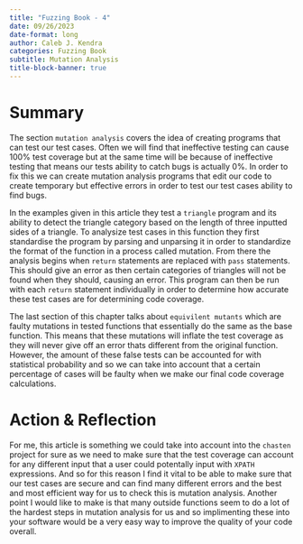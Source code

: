 ```yaml
---
title: "Fuzzing Book - 4"
date: 09/26/2023
date-format: long 
author: Caleb J. Kendra
categories: Fuzzing Book
subtitle: Mutation Analysis
title-block-banner: true
---
```


# Summary

The section `mutation analysis` covers the idea of creating programs that can test our test cases. Often we will find that ineffective testing can cause 100% test coverage but at the same time will be because of ineffective testing that means our tests ability to catch bugs is actually 0%. In order to fix this we can create mutation analysis programs that edit our code to create temporary but effective errors in order to test our test cases ability to find bugs. 

In the examples given in this article they test a `triangle` program and its ability to detect the triangle category based on the length of three inputted sides of a triangle. To analysize test cases in this function they first standardise the program by parsing and unparsing it in order to standardize the format of the function in a process called mutation. From there the analysis begins when `return` statements are replaced with `pass` statements. This should give an error as then certain categories of triangles will not be found when they should, causing an error. This program can then be run with each `return` statement individually in order to determine how accurate these test cases are for determining code coverage. 

The last section of this chapter talks about `equivilent mutants` which are faulty mutations in tested functions that essentially do the same as the base function. This means that these mutations will inflate the test coverage as they will never give off an error thats different from the original function. However, the amount of these false tests can be accounted for with statistical probability and so we can take into account that a certain percentage of cases will be faulty when we make our final code coverage calculations.

# Action & Reflection

For me, this article is something we could take into account into the `chasten` project for sure as we need to make sure that the test coverage can account for any different input that a user could potentally input with `XPATH` expressions. And so for this reason I find it vital to be able to make sure that our test cases are secure and can find many different errors and the best and most efficient way for us to check this is mutation analysis. Another point I would like to make is that many outside functions seem to do a lot of the hardest steps in mutation analysis for us and so implimenting these into your software would be a very easy way to improve the quality of your code overall. 
